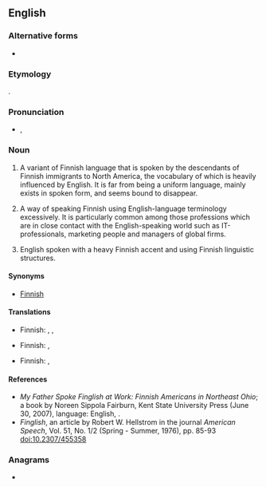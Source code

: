 ==English==
{{wikipedia}}

===Alternative forms===
* {{l|en|Finnglish}}

===Etymology===
{{blend|en|Finnish|English}}.

===Pronunciation===
* {{enPR|fĭng'glĭsh}}, {{IPA|/ˈfɪŋɡlɪʃ/|/ˈfiŋɡlɪʃ/|lang=en}}

===Noun===
{{en-noun|-}}

# {{lb|en|US|regional}} A variant of Finnish language that is spoken by the descendants of Finnish immigrants to North America, the vocabulary of which is heavily influenced by English. It is far from being a uniform language, mainly exists in spoken form, and seems bound to disappear.
# {{lb|en|derogatory}} A way of speaking Finnish using English-language terminology excessively. It is particularly common among those professions which are in close contact with the English-speaking world such as IT-professionals, marketing people and managers of global firms.
# {{lb|en|derogatory}} English spoken with a heavy Finnish accent and using Finnish linguistic structures.

====Synonyms====
* {{sense|variant of Finnish spoken in North America}} {{l|en|American}} [[Finnish]]

====Translations====
{{trans-top|variant of Finnish}}
* Finnish: {{t+|fi|amerikansuomi}}, {{t|fi|fingliska}}, {{t|fi|fingelska}}
{{trans-mid}}
{{trans-bottom}}

{{trans-top|way of speaking Finnish using English terminology}}
* Finnish: {{t|fi|fingliska}}, {{t|fi|fingelska}}
{{trans-mid}}
{{trans-bottom}}

{{trans-top|broken English}}
* Finnish: {{t|fi|fingliska}}, {{t|fi|fingelska}}
{{trans-mid}}
{{trans-bottom}}

====References====
* ''My Father Spoke Finglish at Work: Finnish Americans in Northeast Ohio''; a book by Noreen Sippola Fairburn, Kent State University Press (June 30, 2007), language: English, {{ISBN|978-0873389099}}.
* ''Finglish'', an article by Robert W. Hellstrom in the journal ''American Speech'', Vol. 51, No. 1/2 (Spring - Summer, 1976), pp. 85-93 doi:10.2307/455358

===Anagrams===
* {{anagrams|en|a=fghiilns|fishling}}